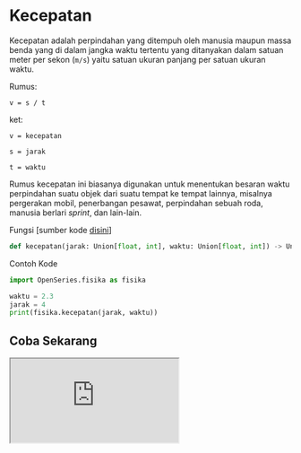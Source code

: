 # Kecepatan

Kecepatan adalah perpindahan yang ditempuh oleh manusia maupun massa benda yang di dalam jangka waktu tertentu yang ditanyakan dalam satuan meter per sekon (`m/s`) yaitu satuan ukuran panjang per satuan ukuran waktu. 


Rumus:

```
v = s / t
```
ket:

`v = kecepatan`

`s = jarak`

`t = waktu`

Rumus kecepatan ini biasanya digunakan untuk menentukan besaran waktu perpindahan suatu objek dari suatu tempat ke tempat lainnya,
misalnya pergerakan mobil, penerbangan pesawat, perpindahan sebuah roda, manusia berlari *sprint*, dan lain-lain.

Fungsi [sumber kode [disini](https://github.com/bellshade/OpenSeries/blob/main/OpenSeries/fisika.py#L5C1-L25C55)]

```python
def kecepatan(jarak: Union[float, int], waktu: Union[float, int]) -> Union[float, str]:
```

Contoh Kode

```python
import OpenSeries.fisika as fisika

waktu = 2.3
jarak = 4
print(fisika.kecepatan(jarak, waktu))
```

## Coba Sekarang

<iframe src="https://replit.com/@ItsArul/Kecepatan?embed=1&theme=light" className="aspect-video w-full" />
